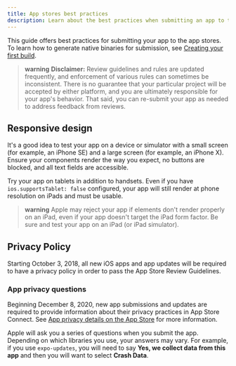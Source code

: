 ```yaml
---
title: App stores best practices
description: Learn about the best practices when submitting an app to the app stores.
---
```



This guide offers best practices for submitting your app to the app stores. To learn how to generate native binaries for submission, see [Creating your first build](/build/setup/).

> **warning** **Disclaimer:** Review guidelines and rules are updated frequently, and enforcement of various rules can sometimes be inconsistent. There is no guarantee that your particular project will be accepted by either platform, and you are ultimately responsible for your app's behavior. That said, you can re-submit your app as needed to address feedback from reviews.

<BoxLink
  title="Versioning your app"
  description="Learn how to configure native runtime versions for your apps."
  href="/build-reference/app-versions"
/>
<BoxLink
  title="App Store presence"
  description="Manage your Apple App Store metadata from the command line."
  href="/eas-metadata/introduction"
/>
<BoxLink
  title="Permissions"
  description="Refine native permissions and system dialog messages."
  href="/guides/permissions"
/>
<BoxLink
  title="App icons"
  description="App stores have strict rules for home screen icons."
  href="/develop/user-interface/app-icons/"
/>
<BoxLink
  title="Splash screen"
  description="Create a seamless loading experience using with the splash screen API."
  href="/develop/user-interface/splash-screen/"
/>
<BoxLink
  title="Status bar"
  description="Configure the native status bar to have high contrast on all screens."
  href="/guides/configuring-statusbar"
/>
<BoxLink
  title="Localizing your app"
  description="Prepare versions of your app for different languages and regions."
  href="/guides/localization"
/>
<BoxLink
  title="Apple: Review guidelines"
  description="Official Apple guide on preparing your app for App Store review."
  href="https://developer.apple.com/app-store/review"
/>

## Responsive design

It's a good idea to test your app on a device or simulator with a small screen (for example, an iPhone SE) and a large screen (for example, an iPhone X). Ensure your components render the way you expect, no buttons are blocked, and all text fields are accessible.

Try your app on tablets in addition to handsets. Even if you have `ios.supportsTablet: false` configured, your app will still render at phone resolution on iPads and must be usable.

> **warning** Apple may reject your app if elements don't render properly on an iPad, even if your app doesn't target the iPad form factor. Be sure and test your app on an iPad (or iPad simulator).

## Privacy Policy

Starting October 3, 2018, all new iOS apps and app updates will be required to have a privacy policy in order to pass the App Store Review Guidelines.

### App privacy questions

Beginning December 8, 2020, new app submissions and updates are required to provide information about their privacy practices in App Store Connect. See [App privacy details on the App Store](https://developer.apple.com/app-store/app-privacy-details/) for more information.

Apple will ask you a series of questions when you submit the app. Depending on which libraries you use, your answers may vary. For example, if you use `expo-updates`, you will need to say **Yes, we collect data from this app** and then you will want to select **Crash Data**.
